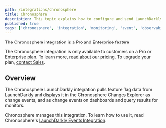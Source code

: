 ```yaml
---
path: /integrations/chronosphere
title: Chronosphere
description: This topic explains how to configure and send LaunchDarkly events to Chronosphere.
published: true
tags: ['chronosphere', 'integration', 'monitoring', 'event', 'observability']
---
```


<Callout intent="primary">
<CalloutTitle>The Chronosphere integration is a Pro and Enterprise feature</CalloutTitle>
<CalloutDescription>

The Chronosphere integration is only available to customers on a Pro or Enterprise plan. To learn more, [read about our pricing](https://launchdarkly.com/pricing/). To upgrade your plan, [contact Sales](https://launchdarkly.com/contact-sales/).

</CalloutDescription>
</Callout>

## Overview

The Chronosphere LaunchDarkly integration pulls feature flag data from LaunchDarkly and displays it in the Chronosphere Changes Explorer as change events, and as change events on dashboards and query results for monitors.

Chronosphere manages this integration. To learn how to use it, read Chronosphere's [LaunchDarkly Events Integration](https://docs.chronosphere.io/documentation/explore/change-events/third-party#launchdarkly).
